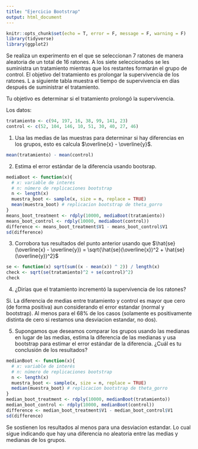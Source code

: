 ```yaml
---
title: "Ejercicio Bootstrap"
output: html_document
---
```


```r
knitr::opts_chunk$set(echo = T, error = F, message = F, warning = F)
library(tidyverse)
library(ggplot2)
```

Se realiza un experimento en el que se seleccionan 7 ratones de manera 
aleatoria de un total de 16 ratones. A los siete seleccionados se les 
suministra un tratamiento mientras que los restantes formarán el grupo de control. 
El objetivo del tratamiento es prolongar la supervivencia de los ratones. L
a siguiente tabla muestra el tiempo de supervivencia en días después de 
suministrar el tratamiento.

Tu objetivo es determinar si el tratamiento prolongó la supervivencia.

Los datos:

```r
tratamiento <- c(94, 197, 16, 38, 99, 141, 23)
control <- c(52, 104, 146, 10, 51, 30, 40, 27, 46)
```

1. Usa las medias de las muestras para determinar si hay diferencias en los grupos, esto es calcula $\overline{x} - \overline{y}$.

```r
mean(tratamiento) - mean(control)
```

2. Estima el error estándar de la diferencia usando bootsrap.

```r
mediaBoot <- function(x){ 
  # x: variable de interés
  # n: número de replicaciones bootstrap
  n <- length(x)
  muestra_boot <- sample(x, size = n, replace = TRUE)
  mean(muestra_boot) # replicacion bootstrap de theta_gorro
}
means_boot_treatment <- rdply(10000, mediaBoot(tratamiento))
means_boot_control <- rdply(10000, mediaBoot(control))
difference <- means_boot_treatment$V1 - means_boot_control$V1
sd(difference)
```

3. Corrobora tus resultados del punto anterior usando que $\hat{se}(\overline{x} - \overline{y}) = \sqrt{\hat{se}(\overline{x})^2 + \hat{se}(\overline{y})^2}$

```r
se <- function(x) sqrt(sum((x - mean(x)) ^ 2)) / length(x)
check <- sqrt(se(tratamiento)^2 + se(control)^2)
check
```

4. ¿Dirías que el tratamiento incrementó la supervivencia de los ratones?

Si. La diferencia de medias entre tratamiento y control es mayor que cero (de forma positiva) aun considerando el error estandar (normal y bootstrap). Al menos para el 68% de los casos (solamente es positivamente distinta de cero si restamos una desviacion estandar, no dos).

5. Supongamos que deseamos comparar los grupos usando las medianas en lugar de las medias, estima la diferencia de las medianas y usa bootstrap para estimar el error estándar de la diferencia. ¿Cuál es tu conclusión de los resultados?
```r
medianBoot <- function(x){ 
  # x: variable de interés
  # n: número de replicaciones bootstrap
  n <- length(x)
  muestra_boot <- sample(x, size = n, replace = TRUE)
  median(muestra_boot) # replicacion bootstrap de theta_gorro
}
median_boot_treatment <- rdply(10000, medianBoot(tratamiento))
median_boot_control <- rdply(10000, medianBoot(control))
difference <- median_boot_treatment$V1 - median_boot_control$V1
sd(difference)
```

Se sostienen los resultados al menos para una desviacion estandar. Lo cual sigue indicando que hay una diferencia no aleatoria entre las medias y medianas de los grupos.


